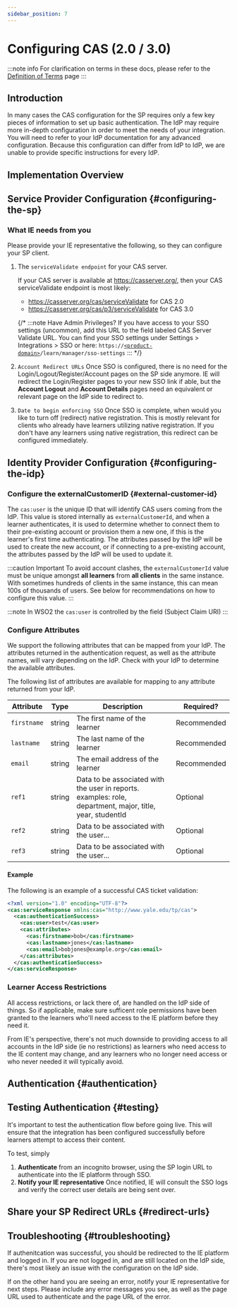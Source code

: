 ```yaml
---
sidebar_position: 7
---
```



# Configuring CAS (2.0 / 3.0)

:::note info
For clarification on terms in these docs, please refer to the [Definition of Terms](../../definition-of-terms) page
:::

## Introduction

In many cases the CAS configuration for the SP requires only a few key pieces of information to set up basic authentication. The IdP may require more in-depth configuration in order to meet the needs of your integration.  You will need to refer to your IdP documentation for any advanced configuration. Because this configuration can differ from IdP to IdP, we are unable to provide specific instructions for every IdP.

## Implementation Overview

<ImplementationOverview />

## Service Provider Configuration {#configuring-the-sp}

### What IE needs from you

Please provide your IE representative the following, so they can configure your SP client.

1. The `serviceValidate endpoint` for your CAS server.

    If your CAS server is available at https://casserver.org/, then your CAS serviceValidate endpoint is most likely:
    - https://casserver.org/cas/serviceValidate for CAS 2.0
    - https://casserver.org/cas/p3/serviceValidate for CAS 3.0

    {/* :::note Have Admin Privileges?
    If you have access to your SSO settings (uncommon), add this URL to the field labeled CAS Server Validate URL. You can find your SSO settings under Settings > Integrations > SSO or here: `https://`[`<product-domain>`](/definition-of-terms#product-domain)`/learn/manager/sso-settings`
    ::: */}

2. `Account Redirect URLs` Once SSO is configured, there is no need for the Login/Logout/Register/Account pages on the SP side anymore. IE will redirect the Login/Register pages to your new SSO link if able, but the **Account Logout** and **Account Details** pages need an equivalent or relevant page on the IdP side to redirect to.

  <AccountRedirectUrls />

3. `Date to begin enforcing SSO` Once SSO is complete, when would you like to turn off (redirect) native registration. This is mostly relevant for clients who already have learners utilizing native registration. If you don't have any learners using native registration, this redirect can be configured immediately.

## Identity Provider Configuration {#configuring-the-idp}

### Configure the externalCustomerID {#external-customer-id}
The `cas:user` is the unique ID that will identify CAS users coming from the IdP. This value is stored internally as `externalCustomerId`, and when a learner authenticates, it is used to determine whether to connect them to their pre-existing account or provision them a new one, if this is the learner's first time authenticating. The attributes passed by the IdP will be used to create the new account, or if connecting to a pre-existing account, the attributes passed by the IdP will be used to update it.

:::caution Important
To avoid account clashes, the `externalCustomerId` value must be unique amongst **all learners** from **all clients** in the same instance. With sometimes hundreds of clients in the same instance, this can mean 100s of thousands of users. See below for recommendations on how to configure this value.
:::

:::note
In WSO2 the `cas:user` is controlled by the field (Subject Claim URI)
:::

<ExternalCustomerId />

### Configure Attributes

We support the following attributes that can be mapped from your IdP. The attributes returned in the authentication request, as well as the attribute names, will vary depending on the IdP. Check with your IdP to determine the available attributes.

The following list of attributes are available for mapping to any attribute returned from your IdP.

| Attribute | Type | Description | Required? |
| --------- | ---- | ----------- | --------- |
| `firstname` | string | The first name of the learner | Recommended |
| `lastname` | string | The last name of the learner | Recommended |
| `email` | string | The email address of the learner | Recommended |
| `ref1` | string | Data to be associated with the user in reports. examples: role, department, major, title, year, studentId | Optional |
| `ref2` | string | Data to be associated with the user... | Optional |
| `ref3` | string | Data to be associated with the user... | Optional |

#### Example
The following is an example of a successful CAS ticket validation:

```xml
<?xml version="1.0" encoding="UTF-8"?>
<cas:serviceResponse xmlns:cas="http://www.yale.edu/tp/cas">
  <cas:authenticationSuccess>
    <cas:user>test</cas:user>
    <cas:attributes>
      <cas:firstname>bob</cas:firstname>
      <cas:lastname>jones</cas:lastname>
      <cas:email>bobjones@example.org</cas:email>
    </cas:attributes>
  </cas:authenticationSuccess>
</cas:serviceResponse>
```


### Learner Access Restrictions
All access restrictions, or lack there of, are handled on the IdP side of things. So if applicable, make sure sufficent role permissions have been granted to the learners who'll need access to the IE platform before they need it.

From IE's perspective, there's not much downside to providing access to all accounts in the IdP side (ie no restrictions) as learners who need access to the IE content may change, and any learners who no longer need access or who never needed it will typically avoid.

## Authentication {#authentication}
<BuildingALoginUrl />

## Testing Authentication {#testing}
It's important to test the authentication flow before going live. This will ensure that the integration has been configured successfully before learners attempt to access their content.

To test, simply
1. **Authenticate** from an incognito browser, using the SP login URL to authenticate into the IE platform through SSO.
2. **Notify your IE representative** Once notified, IE will consult the SSO logs and verify the correct user details are being sent over.

## Share your SP Redirect URLs {#redirect-urls}
<AccountRedirectUrls />

## Troubleshooting {#troubleshooting}
If authenitcation was successful, you should be redirected to the IE platform and logged in. If you are not logged in, and are still located on the IdP side, there's most likely an issue with the configuration on the IdP side.

If on the other hand you are seeing an error, notify your IE representative for next steps. Please include any error messages you see, as well as the page URL used to authenticate and the page URL of the error.
